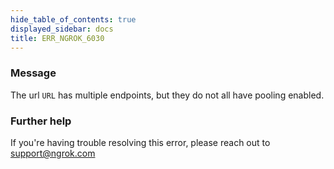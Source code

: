 ```yaml
---
hide_table_of_contents: true
displayed_sidebar: docs
title: ERR_NGROK_6030
---
```


### Message

The url `URL` has multiple endpoints, but they do not all have pooling enabled.

<ErrorDetails />

### Further help

If you're having trouble resolving this error, please reach out to [support@ngrok.com](mailto:support@ngrok.com?subject=Help%20with%20ERR_NGROK_6030)

